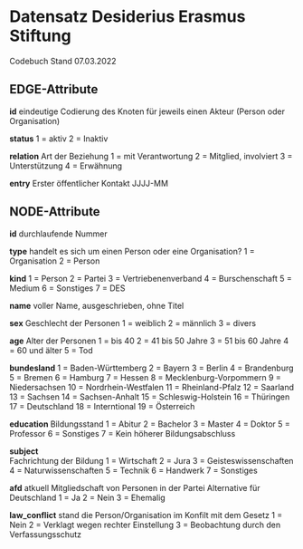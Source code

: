 # Datensatz Desiderius Erasmus Stiftung
Codebuch Stand 07.03.2022


## EDGE-Attribute

**id** 
eindeutige Codierung des Knoten für jeweils einen Akteur (Person oder Organisation)

**status**
1 = aktiv
2 = Inaktiv

**relation** 
Art der Beziehung
1 = mit Verantwortung
2 = Mitglied, involviert
3 = Unterstützung
4 = Erwähnung

**entry** 
Erster öffentlicher Kontakt
JJJJ-MM

## NODE-Attribute
**id** 
durchlaufende Nummer

**type** 
handelt es sich um einen Person oder eine Organisation?
1 = Organisation
2 = Person

**kind** 
1 = Person
2 = Partei
3 = Vertriebenenverband
4 = Burschenschaft
5 = Medium
6 = Sonstiges
7 = DES

**name** 
voller Name, ausgeschrieben, ohne Titel

**sex** 
Geschlecht der Personen
1 = weiblich
2 = männlich
3 = divers

**age** 
Alter der Personen
1 = bis 40
2 = 41 bis 50 Jahre
3 = 51 bis 60 Jahre
4 = 60 und älter
5 = Tod

**bundesland** 
1 = Baden-Württemberg
2 = Bayern
3 = Berlin
4 = Brandenburg
5 = Bremen
6 = Hamburg
7 = Hessen
8 = Mecklenburg-Vorpommern
9 = Niedersachsen
10 = Nordrhein-Westfalen
11 = Rheinland-Pfalz
12 = Saarland
13 = Sachsen
14 = Sachsen-Anhalt
15 = Schleswig-Holstein
16 = Thüringen
17 = Deutschland
18 = Interntional
19 = Österreich

**education** 
Bildungsstand
1 = Abitur
2 = Bachelor
3 = Master
4 = Doktor
5 = Professor 
6 = Sonstiges
7 = Kein höherer Bildungsabschluss

**subject**  
Fachrichtung der Bildung
1 = Wirtschaft
2 = Jura
3 = Geisteswissenschaften
4 = Naturwissenschaften
5 = Technik
6 = Handwerk
7 = Sonstiges

**afd** 
atkuell Mitgliedschaft von Personen in der Partei Alternative für Deutschland
1 = Ja
2 = Nein
3 = Ehemalig

**law_conflict** 
stand die Person/Organisation im Konfilt mit dem Gesetz
1 = Nein
2 = Verklagt wegen rechter Einstellung
3 = Beobachtung durch den Verfassungsschutz

